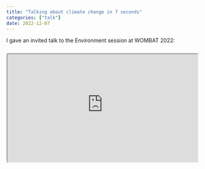 ```yaml
---
title: "Talking about climate change in 7 seconds"
categories: ["talk"]
date: 2022-12-07
---
```


I gave an invited talk to the Environment session at WOMBAT 2022:

```{=html}
<div style="text-align:center; position: relative; height: 0; padding-bottom: 56.25%; margin-top: 25px; margin-bottom: 25px; border: 1px solid #cccccc; border-radius: 5px;">
	<iframe style="position: absolute; top: 0; left: 0; width: 100%; height: 100%;" src="https://numbats2022.talks.jamesgoldie.dev/" allowfullscreen></iframe>
</div>
```

